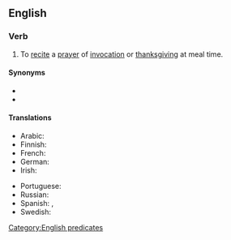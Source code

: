 ==English==
{{wikipedia|Grace (prayer)}}

===Verb===
{{en-verb|says grace|saying grace|said grace}}

# {{lb|en|idiomatic}} To [[recite]] a [[prayer]] of [[invocation]] or [[thanksgiving]] at meal time.

====Synonyms====
* {{l|en|give thanks}}
* {{l|en|say a blessing}}

====Translations====
{{trans-top|say a prayer of thanks}}
* Arabic: {{t|ar|[[صلاة الشكر لله]] ([[قبل]] [[أكل|الأكل]] [[بعد|وبعد]])|tr=ṣállatu š-šúkri li-llāhi (qábla al-ʾákli wa-báʿd)}}
* Finnish: {{t|fi|[[lukea]] [[ruokarukous]]}}
* French: {{t|fr|[[faire]] la [[bénédicité]]}}
* German: {{t|de|das [[Tischgebet]] [[sprechen]]}}
* Irish: {{t|ga|altaigh}}
{{trans-mid}}
* Portuguese: {{t|pt|dar graças}}
* Russian: {{t|ru|[[прочесть молитву]] ([[трапеза|перед трапезой]])}}
* Spanish: {{t|es|bendecir la mesa}}, {{t|es|dar gracias}}
* Swedish: {{t|sv|be [[bordsbön]]}}
{{trans-bottom}}

[[Category:English predicates]]